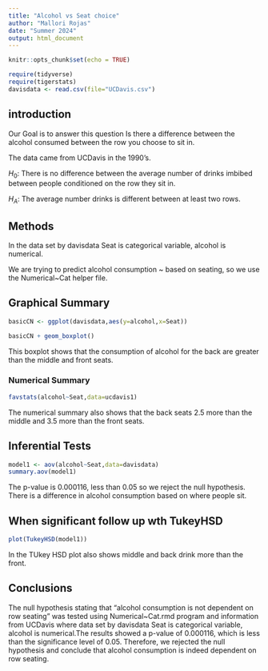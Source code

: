```yaml
---
title: "Alcohol vs Seat choice"
author: "Mallori Rojas"
date: "Summer 2024"
output: html_document
---
```


```r
knitr::opts_chunk$set(echo = TRUE)
```

```r
require(tidyverse)
require(tigerstats)
davisdata <- read.csv(file="UCDavis.csv")
```

## introduction


Our Goal is to answer this question Is there a difference between the alcohol consumed between the row you choose to sit in.

The data came from UCDavis in the 1990's.

$H_0$: There is no difference between the average number of drinks imbibed between people conditioned on the row they sit in.

$H_A$: The average number drinks is different between at least two rows.

## Methods

In the data set by davisdata Seat is categorical variable, alcohol is numerical.

We are trying to predict alcohol consumption ~ based on seating, so we use the Numerical~Cat helper file.

## Graphical Summary

```r
basicCN <- ggplot(davisdata,aes(y=alcohol,x=Seat))
```


```r
basicCN + geom_boxplot()
```

This boxplot shows that the consumption of alcohol for the back are greater than the middle and front seats.


### Numerical Summary

```r
favstats(alcohol~Seat,data=ucdavis1)
```
The numerical summary also shows that the back seats 2.5 more than the middle and 3.5 more than the front seats.

## Inferential Tests

```r
model1 <- aov(alcohol~Seat,data=davisdata)
summary.aov(model1)
```
The p-value is 0.000116, less than 0.05 so we reject the null hypothesis.
There is a difference in alcohol consumption based on where people sit.

## When significant follow up wth TukeyHSD

```r
plot(TukeyHSD(model1))
```

In the TUkey HSD plot also shows middle and back drink more than the front.



## Conclusions

The null hypothesis stating that "alcohol consumption is not dependent on row seating" was tested using Numerical~Cat.rmd program and information from UCDavis where data set by davisdata Seat is categorical variable, alcohol is numerical.The results showed a p-value of 0.000116, which is less than the significance level of 0.05. Therefore, we rejected the null hypothesis and conclude that alcohol consumption is indeed dependent on row seating.